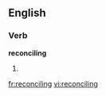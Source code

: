 
==English==

===Verb===
'''reconciling'''

# {{present participle of|[[reconcile]]}}

[[fr:reconciling]]
[[vi:reconciling]]